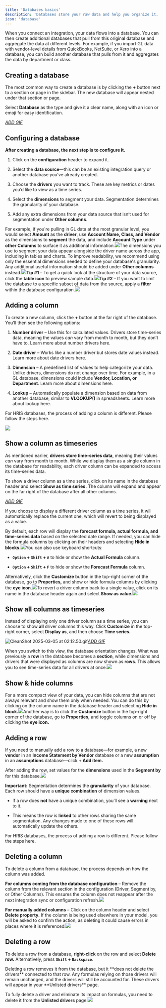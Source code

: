 ```yaml
---
title: 'Databases basics'
description: 'Databases store your raw data and help you organize it. '
icon: 'database'
---
```


When you connect an integration, your data flows into a database. You can then create additional databases that pull from this original database and aggregate the data at different levels. For example, if you import GL data with vendor-level details from QuickBooks, NetSuite, or Xero into a database, you can build another database that pulls from it and aggregates the data by department or class.

## Creating a database

The most common way to create a database is by clicking the **+** button next to a section or page in the sidebar. The new database will appear nested under that section or page.

Select **Database** as the type and give it a clear name, along with an icon or emoji for easy identification.

_<u>ADD GIF</u>_

## Configuring a database

**After creating a database, the next step is to configure it.**

1. Click on the **configuration** header to expand it.

2. Select the **data source**—this can be an existing integration query or another database you've already created.

3. Choose the **drivers** you want to track. These are key metrics or dates you’d like to view as a time series.

4. Select the **dimensions** to segment your data. Segmentation determines the granularity of your database.

5. Add any extra dimensions from your data source that isn’t used for segmentation under **Other columns**.

For example, if you're pulling in GL data at the most granular level, you would select **Amount** as the **driver**, use **Account Name, Class, and Vendor** as the dimensions to **segment** the data, and include **Account Type** under **other Columns** to surface it as additional information.![](/images/databases-config.png)The dimensions you use to segment your data appear alongside the driver name across the app, including in tables and charts. To improve readability, we recommend using only the essential dimensions needed to define your database's granularity. Any additional useful information should be added under **Other columns** instead.![](/images/dimensions-pills.png)**Tip #1** – To get a quick look at the structure of your data source, click the **table icon** to preview sample data.![](/images/databases-config-preview.png)**Tip #2** – If you want to limit the database to a specific subset of data from the source, apply a **filter** within the database configuration.![](/images/databases-config-filters.png)

## Adding a column

To create a new column, click the **+** button at the far right of the database. You’ll then see the following options:

1. **Number driver** – Use this for calculated values. Drivers store time-series data, meaning the values _can_ vary from month to month, but they don’t have to. Learn more about number drivers here.

2. **Date driver** – Works like a number driver but stores date values instead. Learn more about date drivers here.

3. **Dimension** – A predefined list of values to help categorize your data. Unlike drivers, dimensions do not change over time. For example, in a GL database, dimensions could include **Vendor, Location, or Department**. Learn more about dimensions here.

4. **Lookup** – Automatically populate a dimension based on data from another database, similar to **VLOOKUP()** in spreadsheets. Learn more about lookup here.

<Note>
  For HRIS databases, the process of adding a column is different. Please follow
  the steps here.
</Note>

![](/images/databases-new-column@2x.png)

## Show a column as timeseries

As mentioned earlier, **drivers store time-series data**, meaning their values _can_ vary from month to month. While we display them as a single column in the database for readability, each driver column can be expanded to access its time-series data.

To show a driver column as a time series, click on its name in the database header and select **Show as time series.** The column will expand and appear on the far right of the database after all other columns.

_<u>ADD GIF</u>_

<Note>
  If you choose to display a different driver column as a time series, it will
  automatically replace the current one, which will revert to being displayed as
  a value.
</Note>

By default, each row will display the **forecast formula, actual formula, and time-series data** based on the selected date range. If needed, you can hide the formula columns by clicking on their headers and selecting **Hide in blocks.**![](/images/databases-hide-column.png)You can also use keyboard shortcuts:

- **`Option` + `Shift` + `A`** to hide or show the **Actual Formula** column.

- **`Option` + `Shift` + `F`** to hide or show the **Forecast Formula** column.

Alternatively, click the **Customize** button in the top-right corner of the database, go to **Properties,** and show or hide formula columns by clicking the **eye icon**.![](/images/databases-properties.png)To revert a driver column back to a single value, click on its name in the database header again and select **Show as value.**![](/images/databases-show-as-value.png)

## Show all columns as timeseries

Instead of displaying only one driver column as a time series, you can choose to show **all** driver columns this way. Click **Customize** in the top-right corner, select **Display as**, and then choose **Time series.**

![CleanShot 2025-03-05 at 02.12.50.gif](attachment:6458c785-c300-45a0-81fa-8dad921f7854:CleanShot_2025-03-05_at_02.12.50.gif)_<u>ADD GIF</u>_

When you switch to this view, the database orientation changes. What was previously a **row** in the database becomes a **section**, while dimensions and drivers that were displayed as columns are now shown as **rows**. This allows you to see time-series data for all drivers at once.![](/images/database-as-timeseries.png)

## Show & hide columns

For a more compact view of your data, you can hide columns that are not always relevant and show them only when needed. You can do this by clicking on the column name in the database header and selecting **Hide in block.**![](/images/database-hide-in-block.png)Another way is to click the **Customize** button in the top-right corner of the database, go to **Properties,** and toggle columns on or off by clicking the **eye icon.**

## Adding a row

If you need to manually add a row to a database—for example, a new **vendor** in an **Income Statement by Vendor** database or a new **assumption** in an **assumptions** database—click **+ Add item.**

After adding the row, set values for the **dimensions** used in the **Segment by** for this database.![](/images/database-add-row.png)

**Important:** Segmentation determines the **granularity** of your database. Each row should have a **unique combination** of dimension values.

- If a row does **not** have a unique combination, you’ll see a **warning** next to it.

- This means the row is **linked** to other rows sharing the same segmentation. Any changes made to one of these rows will automatically update the others.

<Note>
  For HRIS databases, the process of adding a row is different. Please follow
  the steps here.
</Note>

## Deleting a column

To delete a column from a database, the process depends on how the column was added.

**For columns coming from the database configuration** – Remove the column from the relevant section in the configuration (Driver, Segment by, or Other Columns). This ensures the column does not reappear after the next integration sync or configuration refresh.![](/images/database-remove-from-config.png)

**For manually added columns** – Click on the column header and select **Delete property.** If the column is being used elsewhere in your model, you will be asked to confirm the action, as deleting it could cause errors in places where it is referenced.![](/images/database-delete-property.png)

## Deleting a row

To delete a row from a database, **right-click** on the row and select **Delete row.** Alternatively, press **`Shift` + `Backspace`**.

<Warning>
  Deleting a row removes it from the database, but it **does not delete the
  drivers** connected to that row. Any formulas relying on those drivers will
  remain unchanged, and the drivers will still be accounted for. These drivers
  will appear in your **Unlisted drivers** page.
</Warning>

To fully delete a driver and eliminate its impact on formulas, you need to delete it from the **Unlisted drivers** page.![](/images/unlisted.png)

